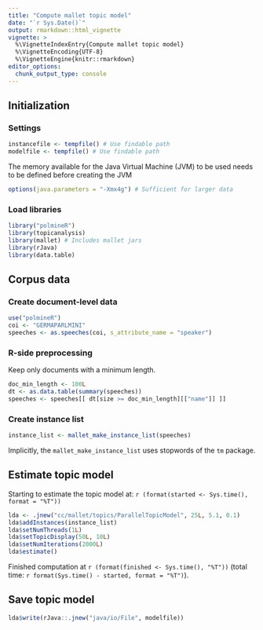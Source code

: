 ```yaml
---
title: "Compute mallet topic model"
date: "`r Sys.Date()`"
output: rmarkdown::html_vignette
vignette: >
  %\VignetteIndexEntry{Compute mallet topic model}
  %\VignetteEncoding{UTF-8}
  %\VignetteEngine{knitr::rmarkdown}
editor_options: 
  chunk_output_type: console
---
```


## Initialization

### Settings

```r
instancefile <- tempfile() # Use findable path
modelfile <- tempfile() # Use findable path
```

The memory available for the Java Virtual Machine (JVM) to be used needs to be defined before creating the JVM

```r
options(java.parameters = "-Xmx4g") # Sufficient for larger data
```


### Load libraries

```r
library("polmineR")
library(topicanalysis)
library(mallet) # Includes mallet jars
library(rJava)
library(data.table)
```


## Corpus data

### Create document-level data

```r
use("polmineR")
coi <- "GERMAPARLMINI"
speeches <- as.speeches(coi, s_attribute_name = "speaker")
```


### R-side preprocessing

Keep only documents with a minimum length.

```r
doc_min_length <- 100L
dt <- as.data.table(summary(speeches))
speeches <- speeches[[ dt[size >= doc_min_length][["name"]] ]]
```


### Create instance list

```r
instance_list <- mallet_make_instance_list(speeches)
```

Implicitly, the `mallet_make_instance_list` uses stopwords of the `tm` package.


## Estimate topic model

Starting to estimate the topic model at: `r (format(started <- Sys.time(), format = "%T"))`

```r
lda <- .jnew("cc/mallet/topics/ParallelTopicModel", 25L, 5.1, 0.1)
lda$addInstances(instance_list)
lda$setNumThreads(1L)
lda$setTopicDisplay(50L, 10L)
lda$setNumIterations(2000L)
lda$estimate()
```

Finished computation at `r (format(finished <- Sys.time(), "%T"))` (total time: `r format(Sys.time() - started, format = "%T")`).


## Save topic model

```r
lda$write(rJava::.jnew("java/io/File", modelfile))
```


